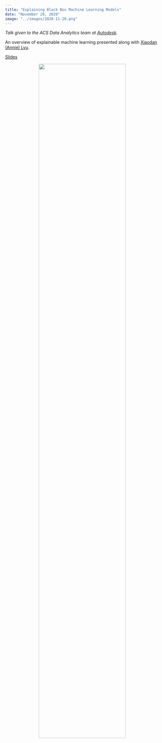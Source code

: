 ```yaml
---
title: "Explaining Black Box Machine Learning Models"
date: "November 20, 2020"
image: "../images/2020-11-20.png"
---
```


*Talk given to the ACS Data Analytics team at [Autodesk](https://www.autodesk.com/).*

An overview of explainable machine learning presented along with [Xiaodan (Annie) Lyu](https://annielyu.com/).

[Slides](https://goodekat.github.io/presentations/2020-autodesk-eml/slides.pdf)

<center>![](../images/2020-11-20.png){width="75%"}</center>
